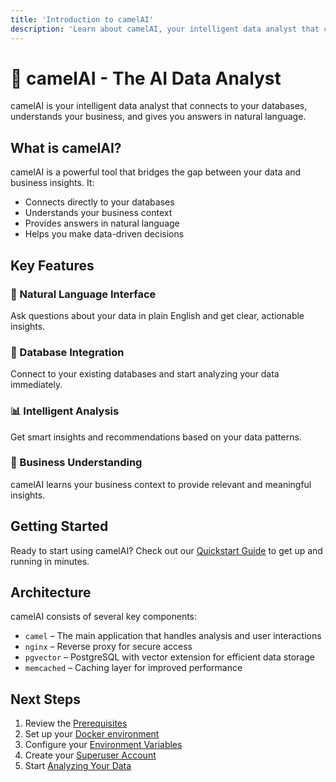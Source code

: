 ```yaml
---
title: 'Introduction to camelAI'
description: 'Learn about camelAI, your intelligent data analyst that connects to your databases and provides natural language insights.'
---
```


# 🐪 camelAI - The AI Data Analyst

camelAI is your intelligent data analyst that connects to your databases, understands your business, and gives you answers in natural language.

## What is camelAI?

camelAI is a powerful tool that bridges the gap between your data and business insights. It:

- Connects directly to your databases
- Understands your business context
- Provides answers in natural language
- Helps you make data-driven decisions

## Key Features

### 🤖 Natural Language Interface
Ask questions about your data in plain English and get clear, actionable insights.

### 🔌 Database Integration
Connect to your existing databases and start analyzing your data immediately.

### 📊 Intelligent Analysis
Get smart insights and recommendations based on your data patterns.

### 🎯 Business Understanding
camelAI learns your business context to provide relevant and meaningful insights.

## Getting Started

Ready to start using camelAI? Check out our [Quickstart Guide](/quickstart) to get up and running in minutes.

## Architecture

camelAI consists of several key components:

- `camel` – The main application that handles analysis and user interactions
- `nginx` – Reverse proxy for secure access
- `pgvector` – PostgreSQL with vector extension for efficient data storage
- `memcached` – Caching layer for improved performance

## Next Steps

1. Review the [Prerequisites](/installation/prerequisites)
2. Set up your [Docker environment](/installation/docker-compose)
3. Configure your [Environment Variables](/installation/environment-variables)
4. Create your [Superuser Account](/first-steps/creating-superuser)
5. Start [Analyzing Your Data](/user-guide/analysis)
